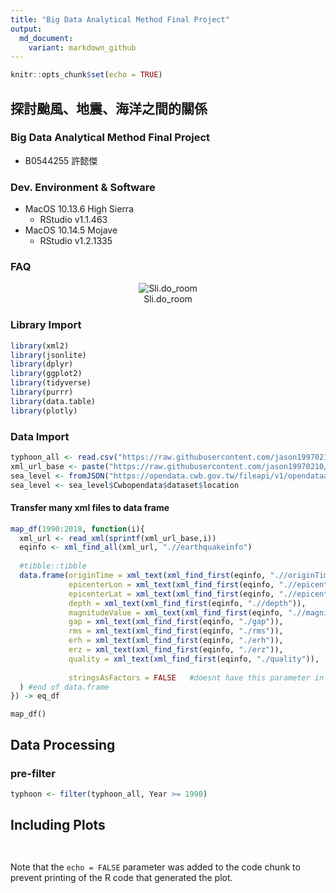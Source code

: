 ```yaml
---
title: "Big Data Analytical Method Final Project"
output:
  md_document:
    variant: markdown_github
---
```


```r
knitr::opts_chunk$set(echo = TRUE)
```

## 探討颱風、地震、海洋之間的關係
### Big Data Analytical Method Final Project
- B0544255 許懿傑

### Dev. Environment & Software
- MacOS 10.13.6 High Sierra
  - RStudio v1.1.463
- MacOS 10.14.5 Mojave
  - RStudio v1.2.1335

### FAQ
<center>
![Sli.do_room](https://raw.githubusercontent.com/jason19970210/MarkdownPhotos/master/45.png)
</center>

### Library Import

```r
library(xml2)
library(jsonlite)
library(dplyr)
library(ggplot2)
library(tidyverse)
library(purrr)
library(data.table)
library(plotly)
```

### Data Import

```r
typhoon_all <- read.csv("https://raw.githubusercontent.com/jason19970210/BigDataAnalyticalMethods/master/Final/Data/typhoon/typhoon_web_table.csv",stringsAsFactors = F)
xml_url_base <- paste("https://raw.githubusercontent.com/jason19970210/BigDataAnalyticalMethods/master/Final/Data/earthquake/CWB-EQ-Catalog-%d","xml",sep = ".")
sea_level <- fromJSON("https://opendata.cwb.gov.tw/fileapi/v1/opendataapi/C-B0048-001?Authorization=CWB-64CBB768-EE64-4FD2-AED5-0A68D1A48B79&downloadType=WEB&format=JSON")
sea_level <- sea_level$Cwbopendata$dataset$location
```

#### Transfer many xml files to data frame
```r
map_df(1990:2018, function(i){
  xml_url <- read_xml(sprintf(xml_url_base,i))
  eqinfo <- xml_find_all(xml_url, ".//earthquakeinfo")
  
  #tibble::tibble
  data.frame(originTime = xml_text(xml_find_first(eqinfo, ".//originTime")),
             epicenterLon = xml_text(xml_find_first(eqinfo, ".//epicenterLon")),
             epicenterLat = xml_text(xml_find_first(eqinfo, ".//epicenterLat")),
             depth = xml_text(xml_find_first(eqinfo, ".//depth")),
             magnitudeValue = xml_text(xml_find_first(eqinfo, ".//magnitudeValue")),
             gap = xml_text(xml_find_first(eqinfo, "./gap")),
             rms = xml_text(xml_find_first(eqinfo, "./rms")),
             erh = xml_text(xml_find_first(eqinfo, "./erh")),
             erz = xml_text(xml_find_first(eqinfo, "./erz")),
             quality = xml_text(xml_find_first(eqinfo, "./quality")),
             
             stringsAsFactors = FALSE   #doesnt have this parameter in tibble
  ) #end of data.frame
}) -> eq_df
```

`map_df()`

## Data Processing


### pre-filter

```r
typhoon <- filter(typhoon_all, Year >= 1990)
```

## Including Plots

```r

```


```r

```
Note that the `echo = FALSE` parameter was added to the code chunk to prevent printing of the R code that generated the plot.
